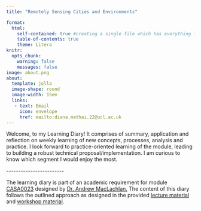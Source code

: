 ```yaml
---
title: "Remotely Sensing Cities and Environments"

format: 
  html: 
    self-contained: true #creating a single file which has everything in it
    table-of-contents: true
    theme: Litera
knitr: 
  opts_chunk: 
    warning: false
    messages: false
image: about.png
about: 
  template: jolla
  image-shape: round
  image-width: 15em
  links:
   - text: Email
     icon: envelope
     href: mailto:diana.mathai.22@ucl.ac.uk 
---
```


Welcome, to my Learning Diary! It comprises of summary, application and reflection on weekly learning of new concepts, processes, analysis and practice. I look forward to practice-oriented learning of the module, leading to building a robust technical proposal/implementation. I am curious to know which segment I would enjoy the most.

\-\-\-\-\-\-\-\-\-\-\-\-\-\-\-\-\-\-\-\-\-\-\--

::: callout-note
The learning diary is part of an academic requirement for module [CASA0023](https://github.com/andrewmaclachlan/CASA0023-bookdown) designed by [Dr. Andrew MacLachlan.](https://github.com/andrewmaclachlan) The content of this diary follows the outlined approach as designed in the provided [lecture material](https://andrewmaclachlan.github.io/CASA0023/00-course_info.html) and [workshop material](https://andrewmaclachlan.github.io/CASA0023/).
:::
